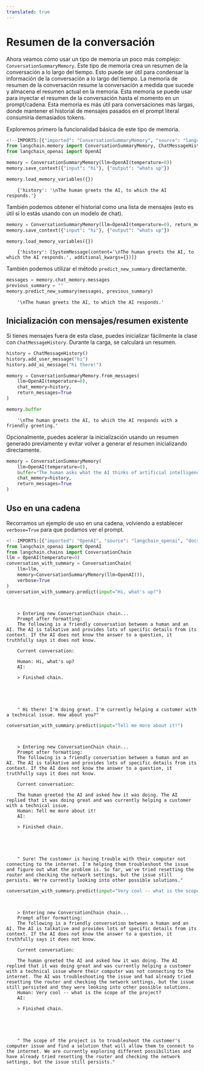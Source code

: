 ```yaml
---
translated: true
---
```


# Resumen de la conversación

Ahora veamos cómo usar un tipo de memoria un poco más complejo: `ConversationSummaryMemory`. Este tipo de memoria crea un resumen de la conversación a lo largo del tiempo. Esto puede ser útil para condensar la información de la conversación a lo largo del tiempo.
La memoria de resumen de la conversación resume la conversación a medida que sucede y almacena el resumen actual en la memoria. Esta memoria se puede usar para inyectar el resumen de la conversación hasta el momento en un prompt/cadena. Esta memoria es más útil para conversaciones más largas, donde mantener el historial de mensajes pasados en el prompt literal consumiría demasiados tokens.

Exploremos primero la funcionalidad básica de este tipo de memoria.

```python
<!--IMPORTS:[{"imported": "ConversationSummaryMemory", "source": "langchain.memory", "docs": "https://api.python.langchain.com/en/latest/memory/langchain.memory.summary.ConversationSummaryMemory.html", "title": "Conversation Summary"}, {"imported": "ChatMessageHistory", "source": "langchain.memory", "docs": "https://api.python.langchain.com/en/latest/chat_history/langchain_core.chat_history.ChatMessageHistory.html", "title": "Conversation Summary"}, {"imported": "OpenAI", "source": "langchain_openai", "docs": "https://api.python.langchain.com/en/latest/llms/langchain_openai.llms.base.OpenAI.html", "title": "Conversation Summary"}]-->
from langchain.memory import ConversationSummaryMemory, ChatMessageHistory
from langchain_openai import OpenAI
```

```python
memory = ConversationSummaryMemory(llm=OpenAI(temperature=0))
memory.save_context({"input": "hi"}, {"output": "whats up"})
```

```python
memory.load_memory_variables({})
```

```output
    {'history': '\nThe human greets the AI, to which the AI responds.'}
```

También podemos obtener el historial como una lista de mensajes (esto es útil si lo estás usando con un modelo de chat).

```python
memory = ConversationSummaryMemory(llm=OpenAI(temperature=0), return_messages=True)
memory.save_context({"input": "hi"}, {"output": "whats up"})
```

```python
memory.load_memory_variables({})
```

```output
    {'history': [SystemMessage(content='\nThe human greets the AI, to which the AI responds.', additional_kwargs={})]}
```

También podemos utilizar el método `predict_new_summary` directamente.

```python
messages = memory.chat_memory.messages
previous_summary = ""
memory.predict_new_summary(messages, previous_summary)
```

```output
    '\nThe human greets the AI, to which the AI responds.'
```

## Inicialización con mensajes/resumen existente

Si tienes mensajes fuera de esta clase, puedes inicializar fácilmente la clase con `ChatMessageHistory`. Durante la carga, se calculará un resumen.

```python
history = ChatMessageHistory()
history.add_user_message("hi")
history.add_ai_message("hi there!")
```

```python
memory = ConversationSummaryMemory.from_messages(
    llm=OpenAI(temperature=0),
    chat_memory=history,
    return_messages=True
)
```

```python
memory.buffer
```

```output
    '\nThe human greets the AI, to which the AI responds with a friendly greeting.'
```

Opcionalmente, puedes acelerar la inicialización usando un resumen generado previamente y evitar volver a generar el resumen inicializando directamente.

```python
memory = ConversationSummaryMemory(
    llm=OpenAI(temperature=0),
    buffer="The human asks what the AI thinks of artificial intelligence. The AI thinks artificial intelligence is a force for good because it will help humans reach their full potential.",
    chat_memory=history,
    return_messages=True
)
```

## Uso en una cadena

Recorramos un ejemplo de uso en una cadena, volviendo a establecer `verbose=True` para que podamos ver el prompt.

```python
<!--IMPORTS:[{"imported": "OpenAI", "source": "langchain_openai", "docs": "https://api.python.langchain.com/en/latest/llms/langchain_openai.llms.base.OpenAI.html", "title": "Conversation Summary"}, {"imported": "ConversationChain", "source": "langchain.chains", "docs": "https://api.python.langchain.com/en/latest/chains/langchain.chains.conversation.base.ConversationChain.html", "title": "Conversation Summary"}]-->
from langchain_openai import OpenAI
from langchain.chains import ConversationChain
llm = OpenAI(temperature=0)
conversation_with_summary = ConversationChain(
    llm=llm,
    memory=ConversationSummaryMemory(llm=OpenAI()),
    verbose=True
)
conversation_with_summary.predict(input="Hi, what's up?")
```

```output


    > Entering new ConversationChain chain...
    Prompt after formatting:
    The following is a friendly conversation between a human and an AI. The AI is talkative and provides lots of specific details from its context. If the AI does not know the answer to a question, it truthfully says it does not know.

    Current conversation:

    Human: Hi, what's up?
    AI:

    > Finished chain.





    " Hi there! I'm doing great. I'm currently helping a customer with a technical issue. How about you?"
```

```python
conversation_with_summary.predict(input="Tell me more about it!")
```

```output


    > Entering new ConversationChain chain...
    Prompt after formatting:
    The following is a friendly conversation between a human and an AI. The AI is talkative and provides lots of specific details from its context. If the AI does not know the answer to a question, it truthfully says it does not know.

    Current conversation:

    The human greeted the AI and asked how it was doing. The AI replied that it was doing great and was currently helping a customer with a technical issue.
    Human: Tell me more about it!
    AI:

    > Finished chain.





    " Sure! The customer is having trouble with their computer not connecting to the internet. I'm helping them troubleshoot the issue and figure out what the problem is. So far, we've tried resetting the router and checking the network settings, but the issue still persists. We're currently looking into other possible solutions."
```

```python
conversation_with_summary.predict(input="Very cool -- what is the scope of the project?")
```

```output


    > Entering new ConversationChain chain...
    Prompt after formatting:
    The following is a friendly conversation between a human and an AI. The AI is talkative and provides lots of specific details from its context. If the AI does not know the answer to a question, it truthfully says it does not know.

    Current conversation:

    The human greeted the AI and asked how it was doing. The AI replied that it was doing great and was currently helping a customer with a technical issue where their computer was not connecting to the internet. The AI was troubleshooting the issue and had already tried resetting the router and checking the network settings, but the issue still persisted and they were looking into other possible solutions.
    Human: Very cool -- what is the scope of the project?
    AI:

    > Finished chain.





    " The scope of the project is to troubleshoot the customer's computer issue and find a solution that will allow them to connect to the internet. We are currently exploring different possibilities and have already tried resetting the router and checking the network settings, but the issue still persists."
```
